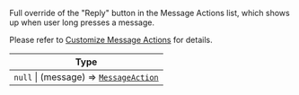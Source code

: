 Full override of the "Reply" button in the Message Actions list, which shows up when user long presses a message.

Please refer to [Customize Message Actions](/reactnative/guides/customize-message-actions) for details.

| Type |
| - |
| `null` \| (message) => [`MessageAction`](/reactnative/object-types/message-action) |

